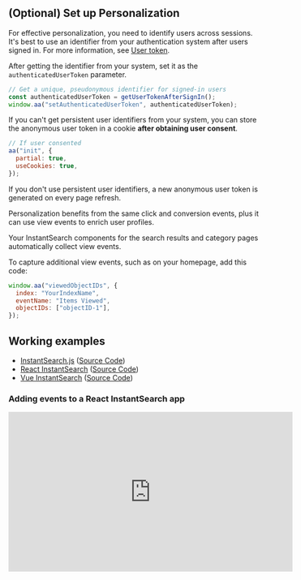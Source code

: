 ## (Optional) Set up Personalization

For effective personalization, you need to identify users across sessions.
It's best to use an identifier from your authentication system after users signed in. For more information, see [User token](/guides/send-events/concepts/user-token/).

After getting the identifier from your system,
set it as the `authenticatedUserToken` parameter.

```js JavaScript
// Get a unique, pseudonymous identifier for signed-in users
const authenticatedUserToken = getUserTokenAfterSignIn();
window.aa("setAuthenticatedUserToken", authenticatedUserToken);
```

If you can't get persistent user identifiers from your system,
you can store the anonymous user token in a cookie **after obtaining user consent**.

```js JavaScript
// If user consented
aa("init", {
  partial: true,
  useCookies: true,
});
```

If you don't use persistent user identifiers,
a new anonymous user token is generated on every page refresh.

Personalization benefits from the same click and conversion events,
plus it can use view events to enrich user profiles.

Your InstantSearch components for the search results and category pages automatically collect view events.

To capture additional view events, such as on your homepage,
add this code:

```js JavaScript
window.aa("viewedObjectIDs", {
  index: "YourIndexName",
  eventName: "Items Viewed",
  objectIDs: ["objectID-1"],
});
```

  ## Working examples

- [InstantSearch.js](https://codesandbox.io/s/github/algolia/doc-code-samples/tree/master/instantsearch.js/algolia-insights) ([Source Code](https://github.com/algolia/doc-code-samples/tree/master/instantsearch.js/algolia-insights))
- [React InstantSearch](https://codesandbox.io/s/github/algolia/doc-code-samples/tree/master/react-instantsearch/algolia-insights) ([Source Code](https://github.com/algolia/doc-code-samples/tree/master/react-instantsearch/algolia-insights))
- [Vue InstantSearch](https://codesandbox.io/s/github/algolia/doc-code-samples/tree/master/vue-instantsearch/algolia-insights) ([Source Code](https://github.com/algolia/doc-code-samples/tree/master/vue-instantsearch/algolia-insights))

### Adding events to a React InstantSearch app

<iframe
  width="560"
  height="315"
  src="https://www.youtube.com/embed/UPOc9pIuvk4"
  title="'Adding events to an InstantSearch app"
  frameborder="0"
  allow="accelerometer; autoplay; clipboard-write; encrypted-media; gyroscope; picture-in-picture"
  allowfullscreen
></iframe>